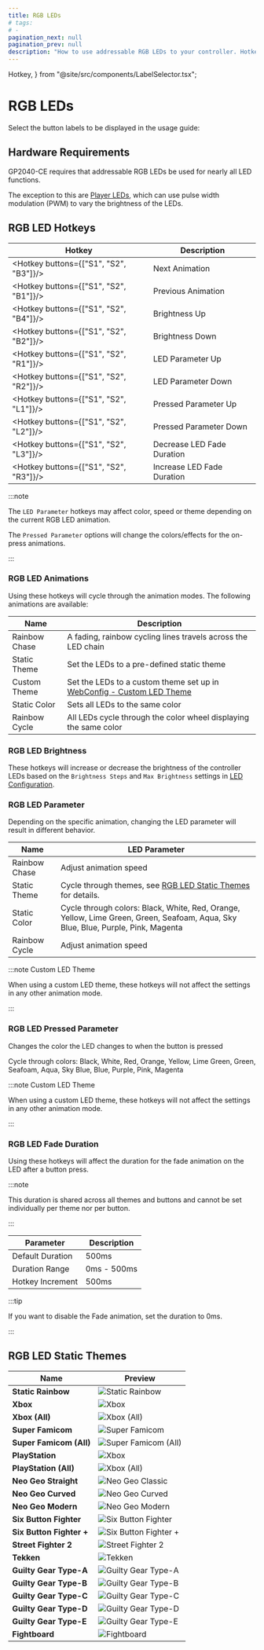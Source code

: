 ```yaml
---
title: RGB LEDs
# tags:
# -
pagination_next: null
pagination_prev: null
description: "How to use addressable RGB LEDs to your controller. Hotkeys and animation themes."
---
```


  Hotkey,
} from "@site/src/components/LabelSelector.tsx";

# RGB LEDs

Select the button labels to be displayed in the usage guide:

<InputLabelSelector />

## Hardware Requirements

GP2040-CE requires that addressable RGB LEDs be used for nearly all LED functions.

The exception to this are [Player LEDs](./web-configurator/menu-pages/05-led-configuration.mdx), which can use pulse width modulation (PWM) to vary
the brightness of the LEDs.

## RGB LED Hotkeys

| Hotkey                                 | Description                |
| -------------------------------------- | -------------------------- |
| <Hotkey buttons={["S1", "S2", "B3"]}/> | Next Animation             |
| <Hotkey buttons={["S1", "S2", "B1"]}/> | Previous Animation         |
| <Hotkey buttons={["S1", "S2", "B4"]}/> | Brightness Up              |
| <Hotkey buttons={["S1", "S2", "B2"]}/> | Brightness Down            |
| <Hotkey buttons={["S1", "S2", "R1"]}/> | LED Parameter Up           |
| <Hotkey buttons={["S1", "S2", "R2"]}/> | LED Parameter Down         |
| <Hotkey buttons={["S1", "S2", "L1"]}/> | Pressed Parameter Up       |
| <Hotkey buttons={["S1", "S2", "L2"]}/> | Pressed Parameter Down     |
| <Hotkey buttons={["S1", "S2", "L3"]}/> | Decrease LED Fade Duration |
| <Hotkey buttons={["S1", "S2", "R3"]}/> | Increase LED Fade Duration |

:::note

The `LED Parameter` hotkeys may affect color, speed or theme depending on the current RGB LED animation.

The `Pressed Parameter` options will change the colors/effects for the on-press animations.

:::

### RGB LED Animations

Using these hotkeys will cycle through the animation modes. The following animations are available:

| Name          | Description                                                                                                                    |
| ------------- | ------------------------------------------------------------------------------------------------------------------------------ |
| Rainbow Chase | A fading, rainbow cycling lines travels across the LED chain                                                                   |
| Static Theme  | Set the LEDs to a pre-defined static theme                                                                                     |
| Custom Theme  | Set the LEDs to a custom theme set up in [WebConfig - Custom LED Theme](./web-configurator/menu-pages/06-custom-led-theme.mdx) |
| Static Color  | Sets all LEDs to the same color                                                                                                |
| Rainbow Cycle | All LEDs cycle through the color wheel displaying the same color                                                               |

### RGB LED Brightness

These hotkeys will increase or decrease the brightness of the controller LEDs based on the `Brightness Steps` and
`Max Brightness` settings in [LED Configuration](/docs/web-configurator/menu-pages/05-led-configuration.mdx#rgb-led-configuration).

### RGB LED Parameter

Depending on the specific animation, changing the LED parameter will result in different behavior.

| Name          | LED Parameter                                                                                                                                                                                                                                                                                                                                                                                                                                                                                                                                     |
| ------------- | ------------------------------------------------------------------------------------------------------------------------------------------------------------------------------------------------------------------------------------------------------------------------------------------------------------------------------------------------------------------------------------------------------------------------------------------------------------------------------------------------------------------------------------------------- |
| Rainbow Chase | Adjust animation speed                                                                                                                                                                                                                                                                                                                                                                                                                                                                                                                            |
| Static Theme  | Cycle through themes, see [RGB LED Static Themes](#rgb-led-static-themes) for details.                                                                                                                                                                                                                                                                                                                                                                                                                                                            |
| Static Color  | Cycle through colors: Black<ColorBlock color="black" />, White<ColorBlock color="white" />, Red<ColorBlock color="red" />, Orange<ColorBlock color="orange" />, Yellow<ColorBlock color="yellow" />, Lime Green<ColorBlock color="limegreen" />, Green<ColorBlock color="green" />, Seafoam<ColorBlock color="seafoam" />, Aqua<ColorBlock color="aqua" />, Sky Blue<ColorBlock color="sky blue" />, Blue<ColorBlock color="blue" />, Purple<ColorBlock color="purple" />, Pink<ColorBlock color="pink" />, Magenta<ColorBlock color="magenta" /> |
| Rainbow Cycle | Adjust animation speed                                                                                                                                                                                                                                                                                                                                                                                                                                                                                                                            |

:::note Custom LED Theme

When using a custom LED theme, these hotkeys will not affect the settings in any other animation mode.

:::

### RGB LED Pressed Parameter

Changes the color the LED changes to when the button is pressed

Cycle through colors: Black<ColorBlock color="black" />, White<ColorBlock color="white" />, Red<ColorBlock color="red" />,
Orange<ColorBlock color="orange" />, Yellow<ColorBlock color="yellow" />, Lime Green<ColorBlock color="limegreen" />,
Green<ColorBlock color="green" />, Seafoam<ColorBlock color="seafoam" />, Aqua<ColorBlock color="aqua" />,
Sky Blue<ColorBlock color="sky blue" />, Blue<ColorBlock color="blue" />, Purple<ColorBlock color="purple" />,
Pink<ColorBlock color="pink" />, Magenta<ColorBlock color="magenta" />

:::note Custom LED Theme

When using a custom LED theme, these hotkeys will not affect the settings in any other animation mode.

:::

### RGB LED Fade Duration

Using these hotkeys will affect the duration for the fade animation on the LED after a button press.

:::note

This duration is shared across all themes and buttons and cannot be set individually per theme nor per button.

:::

| Parameter        | Description |
| ---------------- | ----------- |
| Default Duration | 500ms       |
| Duration Range   | 0ms - 500ms |
| Hotkey Increment | 500ms       |

:::tip

If you want to disable the Fade animation, set the duration to 0ms.

:::

## RGB LED Static Themes

| Name                     | Preview                                                                         |
| ------------------------ | ------------------------------------------------------------------------------- |
| **Static Rainbow**       | ![Static Rainbow](./assets/images/led-themes/static-rainbow.png)                |
| **Xbox**                 | ![Xbox](./assets/images/led-themes/xbox.png)                                    |
| **Xbox (All)**           | ![Xbox (All)](./assets/images/led-themes/xbox-all.png)                          |
| **Super Famicom**        | ![Super Famicom](./assets/images/led-themes/super-famicom.png)                  |
| **Super Famicom (All)**  | ![Super Famicom (All)](./assets/images/led-themes/super-famicom-all.png)        |
| **PlayStation**          | ![Xbox](./assets/images/led-themes/playstation.png)                             |
| **PlayStation (All)**    | ![Xbox (All)](./assets/images/led-themes/playstation-all.png)                   |
| **Neo Geo Straight**     | ![Neo Geo Classic](./assets/images/led-themes/neogeo-straight.png)              |
| **Neo Geo Curved**       | ![Neo Geo Curved](./assets/images/led-themes/neogeo-curved.png)                 |
| **Neo Geo Modern**       | ![Neo Geo Modern](./assets/images/led-themes/neogeo-modern.png)                 |
| **Six Button Fighter**   | ![Six Button Fighter](./assets/images/led-themes/six-button-fighter.png)        |
| **Six Button Fighter +** | ![Six Button Fighter +](./assets/images/led-themes/six-button-fighter-plus.png) |
| **Street Fighter 2**     | ![Street Fighter 2](./assets/images/led-themes/street-fighter-2.png)            |
| **Tekken**               | ![Tekken](./assets/images/led-themes/tekken.png)                                |
| **Guilty Gear Type-A**   | ![Guilty Gear Type-A](./assets/images/led-themes/guilty-gear-type-a.png)        |
| **Guilty Gear Type-B**   | ![Guilty Gear Type-B](./assets/images/led-themes/guilty-gear-type-b.png)        |
| **Guilty Gear Type-C**   | ![Guilty Gear Type-C](./assets/images/led-themes/guilty-gear-type-c.png)        |
| **Guilty Gear Type-D**   | ![Guilty Gear Type-D](./assets/images/led-themes/guilty-gear-type-d.png)        |
| **Guilty Gear Type-E**   | ![Guilty Gear Type-E](./assets/images/led-themes/guilty-gear-type-e.png)        |
| **Fightboard**           | ![Fightboard](./assets/images/led-themes/fightboard.png)                        |
